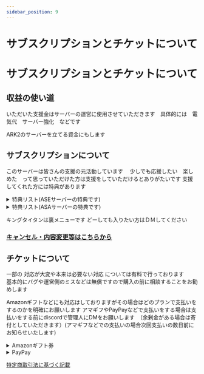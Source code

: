 ```yaml
---
sidebar_position: 9
---
```

# サブスクリプションとチケットについて



<head>
  <script async src="https://js.stripe.com/v3/pricing-table.js"></script>
</head>

# サブスクリプションとチケットについて

## 収益の使い道

いただいた支援金はサーバーの運営に使用させていただきます　具体的には　電気代　サーバー強化　などです

ARK2のサーバーを立てる資金にもします

## サブスクリプションについて
このサーバーは皆さんの支援の元活動しています　
少しでも応援したい　楽しめた　って思っていただけた方は支援をしていただけるとありがたいです
支援してくれた方には特典があります

<details>
 <summary>特典リスト(ASEサーバーの特典です)</summary>

  特典/プラン          | ドードー | ラプトル | レックス | ギガノト
  ------------------ | -------- | ------- | ------- |---------
  バグサポート※1　　 | ○     | ○      | ○     | ○
  GEN2・エクス通知※2　　 | ×     | ○      | ○     | ○
  新マップ・イベントマップ先行プレイ　　 | ×     | ○      | ○     | ○
  新マップ・イベントマップ先行プレイ招待※3　　 | ×     | ×     | 2人     | 3人
  サバイバー・トライブ修復 | ×     | ×     | ○     | ○
  転送バグ保障　　　　 | ×     | ○     | ○     | ○
  拠点維持ミスロールバック対応 | ×     | ×     | ×    | ○
  アイテムの配布（毎月） | 1つ     | 2つ      | 3つ     | 4つ
  [ARKショップポイント（30分ごとに）](/docs/ase/arkapi/arkshop.md) | 40     | 70      | 120     | 150
  [アイテムの取り寄せ機能と範囲](/docs/ase/arkapi/pullitem.md) | ×     | ○ 3     | ○  7   | ○ 10
  サーバーの立て方の質問等 | ×     | ○      | ○     | ○
  [テイム済み恐竜検索機能](/docs/ase/arkapi/dinotracker.md)  | ×     | ○      | ○     | ○ 
  
  ※ 1
  - 埋もれた死体回収 補填
  - バグによるアイテムロスト補填
  - その他対応に時間のかかるもの
  上記のサポートを指します
  運営側のミスによるサポートは無償対応です
  ※2通知例

  <img src="/img/join/GEN2.jpg" alt="代替テキスト" width="400" height="200"/>

  <img src="/img/join/OSD.jpg" alt="代替テキスト" width="400" height="200"/>

  ※3　先行プレイ権がない方を招待して先行プレイを一緒にできるようになります

  アイテム配布内容          | ドードー | ラプトル | レックス | ギガノト
  ------------------ | -------- | ------- | ------- |---------
  チビペット紫以下　　 | ○     | ○      | ○     | ○
  チビペット黄以上　　 | ×     | ○      | ○     | ○
  色指定紫以下　　　　 | ×     | ○      | ○     | ○
  色指定黄以上　　　　 | ×     | ×      | ○     | ○
  通常手に入るスキン   | ×     | ○      | ○     | ○
  通常手に入らないスキン   | ×     | ×      | ○     | ○
  ひげ・髪型　　　　   | ×     | ○      | ○     | ○
  エモート　　　　   | ×     | ×      | ○     | ○

上記の特典の1部はSteamIDの申請をした後にご利用いただけます

</details>

<details>
  <summary>特典リスト(ASAサーバーの特典です)</summary>

  ## 特典リスト(ASAサーバーの特典です)

  特典/プラン          | ドードー | ラプトル | レックス | ギガノト
    ------------------ | -------- | ------- | ------- |---------
  アイテム復旧※1               | ○     | ○     | ○     | ○
  その他バグサポート※2           | ○     | ○     | ○     | ○
  新マップ イベントマップ等の参加※3  | ×     | ○     | ○     | ○
  新マップ(MODマップ含む)招待人数　　 | ×     | ×     | 2人     | 3人
  サバイバー・トライブ修復 | ×     | ○    | ○     | ○
  サバイバー名前変更※5            | ×     | 月1回まで    | 月2回まで     | 月3回まで
  [ARKショップポイント（30分ごとに）](/docs/asa/arkapi/arkshop.md) | 40     | 70      | 120     | 150
  ARKショップ購入可能種類(デフォルト5)   | 67種類     | 115種類     | 121種類     | 121種類

  ARKショップについては[こちら](/docs/asa/arkapi/arkshop.md)  

  ## [ブリーディング関連特典リスト](/docs/asa/arkapi/otherapi.md)

    恐竜/プラン          | ドードー | ラプトル | レックス | ギガノト
  ------------------ | -------- | ------- | ------- |---------
  恐竜ステリセット　 | ○     | ○     | ○     | ○
  恐竜の性別変更　 | ×     | ×     | ○     | ○
  恐竜を成長させる | ×     | 33％   | 33％     | 50％    
  付近の恐竜の所有権を取得する | ○     | ○     | ○  | ○
  刷り込みを追加する | ×     | 33％   | 33％     | 50％   
  交配クールタイムリセット(単体) | ×     | ○     | ○     | ○
  交配クールタイムリセット(範囲) | ×     | ×     | ×     | ○
  刷り込み主を変更する | ×     | ×     | ○     | ○
  対象の生物を殺す(単体)　| ×     | ○     | ○     | ○
  対象の生物を殺す(範囲)　| ×     | ○     | ○     | ○

ブリーディング関連機能詳細は[こちら](/docs/asa/arkapi/otherapi.md)


  ### ※1復旧範囲
  - 各マップごとに30分に一回アイテムバックアップが作成され、336回分、もしくは手動保存過去10回以内までが対象です バックアップについては[こちら](docs\asa\setting.md)をご覧ください
  - 埋もれた死体回収(回収困難の場合はバックアップからの復旧になります)
  - バグによるアイテムロスト補填
  上記のサポートを指します
  運営側のミスによるサポートは無償対応です
  ### ※2サポート範囲
  - その他対応に時間のかかるもの
  上記のサポートを指します
  運営側のミスによるサポートは無償対応です
  ### ※3 ※4
  - メンバーシップサーバーはラプトル以上の参加になります。
  - マップ登場から1ヶ月間以上の先行アクセス(ドードーの方は一般開放の2週間前からの先行アクセスに変更されます)
  - イベントマップ開始時の先行アクセス
  ### ※5
  2025年3月よりラプトルは招待ができなくなります。
  ### ※6
  サバイバー名に特殊文字が含まれる場合変更ができない場合があります。また、特殊文字を含む名前への変更はできません

  上記の特典の1部はEOSIDの申請をした後にご利用いただけます
  ### ※
  これらの内容は事前の告知なく一部変更される場合があります。
</details>


<stripe-pricing-table class="for-light" pricing-table-id="prctbl_1O7dGhFQiLh6QgbCoRVIJFsx"
publishable-key="pk_live_51MdoPgFQiLh6QgbCPRgVejcA5lByeWABkIolrWUdJ9LXTsTvDJIVCuctIhCIp0bEuD9CsFtoKcnRRYV3nX7qpVTy00Bu7OVZad" />
<stripe-pricing-table class="for-dark" pricing-table-id="prctbl_1O7dGhFQiLh6QgbCoRVIJFsx"
publishable-key="pk_live_51MdoPgFQiLh6QgbCPRgVejcA5lByeWABkIolrWUdJ9LXTsTvDJIVCuctIhCIp0bEuD9CsFtoKcnRRYV3nX7qpVTy00Bu7OVZad" />

キングタイタンは裏メニューです どーしても入りたい方はＤＭしてください


### [キャンセル・内容変更等はこちらから](https://billing.stripe.com/p/login/3cseX86EIgRt8ms288)


## チケットについて

一部の 対応が大変や本来は必要ない対応 については有料で行っております  
基本的にバグや運営側のミスなどは無償ですので購入の前に相談することをお勧めします

<stripe-pricing-table class="for-light" pricing-table-id="prctbl_1MecdrFQiLh6QgbCMVxchOTK" publishable-key="pk_live_51MdoPgFQiLh6QgbCPRgVejcA5lByeWABkIolrWUdJ9LXTsTvDJIVCuctIhCIp0bEuD9CsFtoKcnRRYV3nX7qpVTy00Bu7OVZad" />
<stripe-pricing-table class="for-dark" pricing-table-id="prctbl_1N0PQWFQiLh6QgbCgqJIkrcB" publishable-key="pk_live_51MdoPgFQiLh6QgbCPRgVejcA5lByeWABkIolrWUdJ9LXTsTvDJIVCuctIhCIp0bEuD9CsFtoKcnRRYV3nX7qpVTy00Bu7OVZad" />



Amazonギフトなどにも対応はしておりますがその場合はどのプランで支払いをするのかを明確にお願いします 
アマギフやPayPayなどで支払いをする場合は支払いをする前にdiscordで管理人にDMをお願いします　（余剰金がある場合は寄付としていただきます）(アマギフなどでの支払いの場合次回支払いの数日前にお知らせいたします)

<details>
  <summary>Amazonギフト券</summary>

  Amazon ＠てりにらにDMでコードを送っていただくか　terinira@gmail.com のアカウントに 送ってください
</details>

<details>
  <summary>PayPay</summary>

  PayPay　ID terinira に送金してください
</details>


[特定商取引法に基づく記載](/docs/law/commerce)

